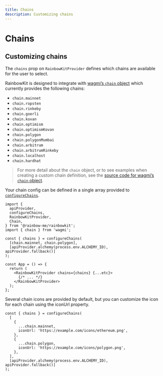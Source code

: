 ```yaml
---
title: Chains
description: Customizing chains
---
```


# Chains

## Customizing chains

The `chains` prop on `RainbowKitProvider` defines which chains are available for the user to select.

RainbowKit is designed to integrate with [wagmi’s `chain` object](https://wagmi.sh/docs/constants/chains#chain) which currently provides the following chains:

- `chain.mainnet`
- `chain.ropsten`
- `chain.rinkeby`
- `chain.goerli`
- `chain.kovan`
- `chain.optimism`
- `chain.optimismKovan`
- `chain.polygon`
- `chain.polygonMumbai`
- `chain.arbitrum`
- `chain.arbitrumRinkeby`
- `chain.localhost`
- `chain.hardhat`

> For more detail about the `chain` object, or to see examples when creating a custom chain definition, see the [source code for wagmi’s `chain` object](https://github.com/tmm/wagmi/blob/main/packages/core/src/constants/chains.ts).

Your chain config can be defined in a single array provided to [`configureChains`](/docs/configure-chains).

```tsx
import {
  apiProvider,
  configureChains,
  RainbowKitProvider,
  Chain,
} from '@rainbow-me/rainbowkit';
import { chain } from 'wagmi';

const { chains } = configureChains(
  [chain.mainnet, chain.polygon],
  [apiProvider.alchemy(process.env.ALCHEMY_ID), apiProvider.fallback()]
);

const App = () => {
  return (
    <RainbowKitProvider chains={chains} {...etc}>
      {/* ... */}
    </RainbowKitProvider>
  );
};
```

Several chain icons are provided by default, but you can customize the icon for each chain using the iconUrl property.

```tsx
const { chains } = configureChains(
  [
    {
      ...chain.mainnet,
      iconUrl: 'https://example.com/icons/ethereum.png',
    },
    {
      ...chain.polygon,
      iconUrl: 'https://example.com/icons/polygon.png',
    },
  ],
  [apiProvider.alchemy(process.env.ALCHEMY_ID), apiProvider.fallback()]
);
```
